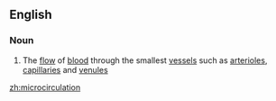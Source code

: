 ==English==

===Noun===
{{wikipedia}}
{{en-noun|-}}

# The [[flow]] of [[blood]] through the smallest [[vessel]]s such as [[arteriole]]s, [[capillary|capillaries]] and [[venule]]s

[[zh:microcirculation]]